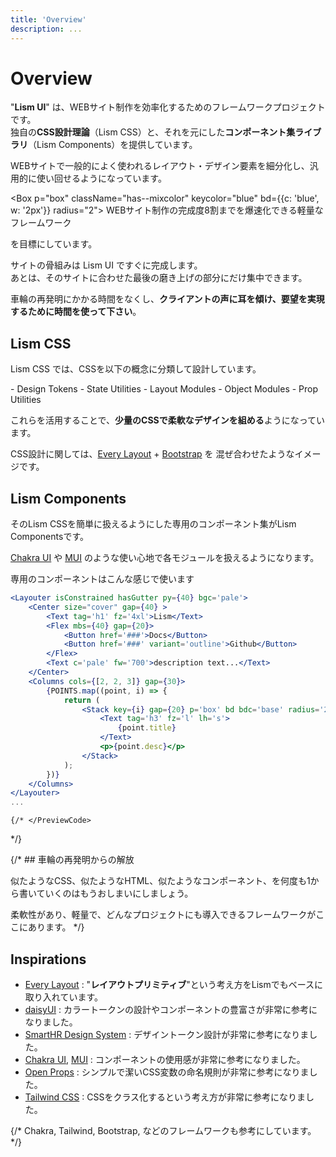 ```yaml
---
title: 'Overview'
description: ...
---
```




# Overview


"**Lism UI**" は、WEBサイト制作を効率化するためのフレームワークプロジェクトです。  
独自の**CSS設計理論**（Lism CSS）と、それを元にした**コンポーネント集ライブラリ**（Lism Components）を提供しています。

WEBサイトで一般的によく使われるレイアウト・デザイン要素を細分化し、汎用的に使い回せるようになっています。


<Box p="box" className="has--mixcolor" keycolor="blue" bd={{c: 'blue', w: '2px'}} radius="2">
	WEBサイト制作の完成度8割までを爆速化できる軽量なフレームワーク
</Box>

を目標にしています。

サイトの骨組みは Lism UI ですぐに完成します。  
あとは、そのサイトに合わせた最後の磨き上げの部分にだけ集中できます。

車輪の再発明にかかる時間をなくし、**クライアントの声に耳を傾け、要望を実現するために時間を使って下さい**。

## Lism CSS

Lism CSS では、CSSを以下の概念に分類して設計しています。

<Box p="box" bgc="pale">
	- Design Tokens
	- State Utilities
	- Layout Modules
	- Object Modules
	- Prop Utilities
</Box>

これらを活用することで、**少量のCSSで柔軟なデザインを組める**ようになっています。

CSS設計に関しては、[Every Layout](https://every-layout.dev/) + [Bootstrap](https://getbootstrap.com/) を 混ぜ合わせたようなイメージです。


## Lism Components

そのLism CSSを簡単に扱えるようにした専用のコンポーネント集がLism Componentsです。

[Chakra UI](https://chakra-ui.com/) や [MUI](https://mui.com/) のような使い心地で各モジュールを扱えるようになります。


<PreviewTitle>専用のコンポーネントはこんな感じで使います</PreviewTitle>

```jsx
<Layouter isConstrained hasGutter py={40} bgc='pale'>
	<Center size="cover" gap={40} >
		<Text tag='h1' fz='4xl'>Lism</Text>
		<Flex mbs={40} gap={20}>
			<Button href='###'>Docs</Button>
			<Button href='###' variant='outline'>Github</Button>
		</Flex>
		<Text c='pale' fw='700'>description text...</Text>
	</Center>
	<Columns cols={[2, 2, 3]} gap={30}>
		{POINTS.map((point, i) => {
			return (
				<Stack key={i} gap={20} p='box' bd bdc='base' radius='2' shadow='1'>
					<Text tag='h3' fz='l' lh='s'>
						{point.title}
					</Text>
					<p>{point.desc}</p>
				</Stack>
			);
		})}
	</Columns>
</Layouter>
...
```
	{/* </PreviewCode>
</Preview> */}


{/* ## 車輪の再発明からの解放

似たようなCSS、似たようなHTML、似たようなコンポーネント、を何度も1から書いていくのはもうおしまいにしましょう。

柔軟性があり、軽量で、どんなプロジェクトにも導入できるフレームワークがここにあります。 */}



## Inspirations

- [Every Layout](https://every-layout.dev/) : "**レイアウトプリミティブ**"という考え方をLismでもベースに取り入れています。
- [daisyUI](https://daisyui.com/) : カラートークンの設計やコンポーネントの豊富さが非常に参考になりました。
- [SmartHR Design System](https://smarthr.design/products/design-tokens/) : デザイントークン設計が非常に参考になりました。
- [Chakra UI](https://chakra-ui.com/),  [MUI](https://mui.com/) : コンポーネントの使用感が非常に参考になりました。
- [Open Props](https://open-props.style/#shadows) : シンプルで潔いCSS変数の命名規則が非常に参考になりました。
- [Tailwind CSS](https://tailwindcss.com/) : CSSをクラス化するという考え方が非常に参考になりました。

{/* Chakra, Tailwind, Bootstrap, などのフレームワークも参考にしています。 */}
